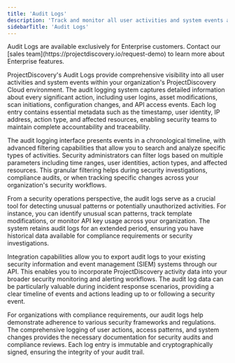 ```yaml
---
title: 'Audit Logs'
description: 'Track and monitor all user activities and system events across your organization'
sidebarTitle: 'Audit Logs'
---
```


<Note>
Audit Logs are available exclusively for Enterprise customers. Contact our [sales team](https://projectdiscovery.io/request-demo) to learn more about Enterprise features.
</Note>

ProjectDiscovery's Audit Logs provide comprehensive visibility into all user activities and system events within your organization's ProjectDiscovery Cloud environment. The audit logging system captures detailed information about every significant action, including user logins, asset modifications, scan initiations, configuration changes, and API access events. Each log entry contains essential metadata such as the timestamp, user identity, IP address, action type, and affected resources, enabling security teams to maintain complete accountability and traceability.

The audit logging interface presents events in a chronological timeline, with advanced filtering capabilities that allow you to search and analyze specific types of activities. Security administrators can filter logs based on multiple parameters including time ranges, user identities, action types, and affected resources. This granular filtering helps during security investigations, compliance audits, or when tracking specific changes across your organization's security workflows.

From a security operations perspective, the audit logs serve as a crucial tool for detecting unusual patterns or potentially unauthorized activities. For instance, you can identify unusual scan patterns, track template modifications, or monitor API key usage across your organization. The system retains audit logs for an extended period, ensuring you have historical data available for compliance requirements or security investigations.

Integration capabilities allow you to export audit logs to your existing security information and event management (SIEM) systems through our API. This enables you to incorporate ProjectDiscovery activity data into your broader security monitoring and alerting workflows. The audit log data can be particularly valuable during incident response scenarios, providing a clear timeline of events and actions leading up to or following a security event.

For organizations with compliance requirements, our audit logs help demonstrate adherence to various security frameworks and regulations. The comprehensive logging of user actions, access patterns, and system changes provides the necessary documentation for security audits and compliance reviews. Each log entry is immutable and cryptographically signed, ensuring the integrity of your audit trail. 